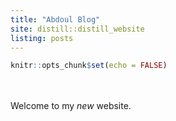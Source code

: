 ```yaml
---
title: "Abdoul Blog"
site: distill::distill_website
listing: posts
---
```


```r
knitr::opts_chunk$set(echo = FALSE)
```
<br> <br>
Welcome to my *new* website. 
